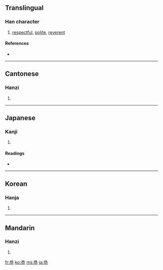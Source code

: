 ==Translingual==

===Han character===
{{Han char|rn=61|rad=心|as=06|sn=10|four=4433<sub>8</sub>|canj=廿金心 (TCP)}}

# [[respectful]], [[polite]], [[reverent]]

====References====
* {{Han ref|kx=0385.150|dkj=10596|dj=0717.050|hdz=42299.090|uh=606D|ud=24685|bh=AEA5|bd=44709}}

----

==Cantonese==

===Hanzi===
{{yue-hanzi|jyut=gung1|y=gung1}}

# {{defn|Cantonese}}

----

==Japanese==

===Kanji===
{{ja-kanji|grade=c|rs=心06}}

# {{defn|Japanese}}

====Readings====
* {{ja-readings|on=[[きょう]] (kyō)|kun=[[うやうやしい]] (uyauyashii)}}

----

==Korean==

===Hanja===
{{ko-hanja|hangeul=공|eumhun=|rv=gong|mr=kong|y=kong}}

# {{defn|Korean}}

----

==Mandarin==

===Hanzi===
{{cmn-hanzi|pin=[[gōng]] ([[gong1]])|wg=kung<sup>1</sup>}}

# {{defn|Mandarin}}

[[fr:恭]]
[[ko:恭]]
[[ms:恭]]
[[ja:恭]]